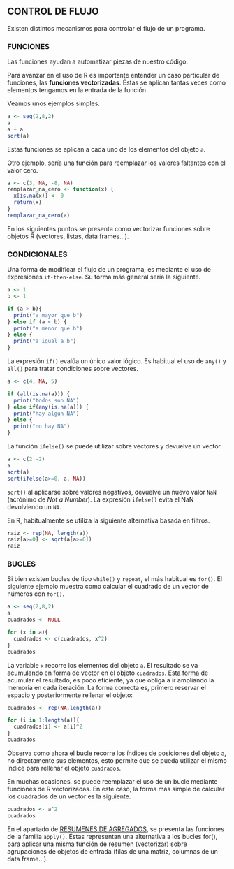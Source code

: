 
## CONTROL DE FLUJO

Existen distintos mecanismos para controlar el flujo de un programa. 

### FUNCIONES

Las funciones ayudan a automatizar piezas de nuestro código. 

Para avanzar en el uso de R es importante entender un caso particular de funciones, las **funciones vectorizadas**. Éstas se aplican tantas veces como elementos tengamos en la entrada de la función. 

Veamos unos ejemplos simples.

```r
a <- seq(2,8,2)
a
a + a
sqrt(a)
```

Estas funciones se aplican a cada uno de los elementos del objeto `a`.

Otro ejemplo, sería una función para reemplazar los valores faltantes con el valor cero.

```r
a <- c(3, NA, -8, NA)
remplazar_na_cero <- function(x) {
  x[is.na(x)] <- 0
  return(x)
}
remplazar_na_cero(a)
```

En los siguientes puntos se presenta como vectorizar funciones sobre objetos R (vectores, listas, data frames...).  

### CONDICIONALES

Una forma de modificar el flujo de un programa, es mediante el uso de expresiones `if-then-else`. Su forma más general sería la siguiente.

```r
a <- 1
b <- 1

if (a > b){
  print("a mayor que b")
} else if (a < b) {
  print("a menor que b")
} else {
  print("a igual a b")
}
```

La expresión `if()` evalúa un único valor lógico. Es habitual el uso de `any()` y `all()` para tratar condiciones sobre vectores.

```r
a <- c(4, NA, 5) 

if (all(is.na(a))) {
  print("todos son NA")
} else if(any(is.na(a))) {
  print("hay algun NA")
} else {
  print("no hay NA")
}
```

La función `ifelse()` se puede utilizar sobre vectores y devuelve un vector.

```r
a <- c(2:-2)
a
sqrt(a)
sqrt(ifelse(a>=0, a, NA))
```

`sqrt()` al aplicarse sobre valores negativos, devuelve un nuevo valor `NaN` (acrónimo de *Not a Number*). La expresión `ifelse()` evita el NaN devolviendo un `NA`.

En R, habitualmente se utiliza la siguiente alternativa basada en filtros.

```r
raiz <- rep(NA, length(a))
raiz[a>=0] <- sqrt(a[a>=0])
raiz
```

### BUCLES

Si bien existen bucles de tipo `while()` y `repeat`, el más habitual es `for()`. 
El siguiente ejemplo muestra como calcular el cuadrado de un vector de números con `for()`.

```r
a <- seq(2,8,2)
a
cuadrados <- NULL

for (x in a){
  cuadrados <- c(cuadrados, x^2) 
}
cuadrados
```

La variable `x` recorre los elementos del objeto `a`. El resultado se va acumulando en forma de vector en el objeto `cuadrados`. 
Esta forma de acumular el resultado, es poco eficiente, ya que obliga a ir ampliando la memoria en cada iteración. La forma correcta es, primero reservar el espacio y posteriormente rellenar el objeto:

```r
cuadrados <- rep(NA,length(a))

for (i in 1:length(a)){
  cuadrados[i] <- a[i]^2
}
cuadrados
```

Observa como ahora el bucle recorre los índices de posiciones del objeto `a`, no directamente sus elementos, esto permite que se pueda utilizar el mismo índice para rellenar el objeto `cuadrados`.

En muchas ocasiones, se puede reemplazar el uso de un bucle mediante funciones de R vectorizadas. En este caso, la forma más simple de calcular los cuadrados de un vector es la siguiente.

```r
cuadrados <- a^2
cuadrados
```

En el apartado de [RESUMENES DE AGREGADOS](#resumenes-de-agregados), se presenta las funciones de la familia `apply()`. Éstas representan una alternativa a los bucles for(), para aplicar una misma función de resumen (vectorizar) sobre agrupaciones de objetos de entrada (filas de una matriz, columnas de un data frame...).

